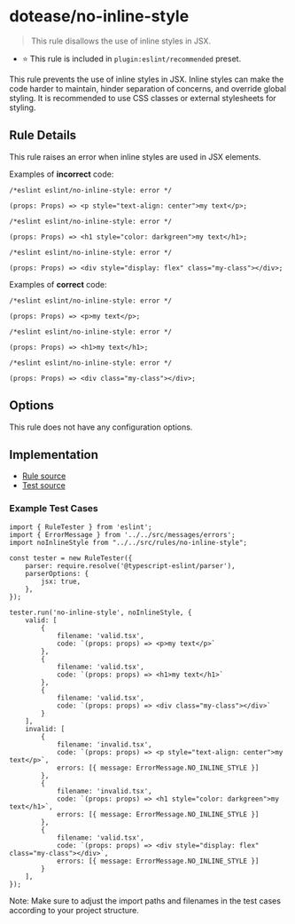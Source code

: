 # dotease/no-inline-style

> This rule disallows the use of inline styles in JSX.

- ⭐️ This rule is included in `plugin:eslint/recommended` preset.

This rule prevents the use of inline styles in JSX. Inline styles can make the code harder to maintain, hinder separation of concerns, and override global styling. It is recommended to use CSS classes or external stylesheets for styling.

## Rule Details

This rule raises an error when inline styles are used in JSX elements.

Examples of **incorrect** code:

```tsx
/*eslint eslint/no-inline-style: error */

(props: Props) => <p style="text-align: center">my text</p>;
```

```tsx
/*eslint eslint/no-inline-style: error */

(props: Props) => <h1 style="color: darkgreen">my text</h1>;
```

```tsx
/*eslint eslint/no-inline-style: error */

(props: Props) => <div style="display: flex" class="my-class"></div>;
```

Examples of **correct** code:

```tsx
/*eslint eslint/no-inline-style: error */

(props: Props) => <p>my text</p>;
```

```tsx
/*eslint eslint/no-inline-style: error */

(props: Props) => <h1>my text</h1>;
```

```tsx
/*eslint eslint/no-inline-style: error */

(props: Props) => <div class="my-class"></div>;
```

## Options

This rule does not have any configuration options.

## Implementation

- [Rule source](../../src/rules/no-inline-style.ts)
- [Test source](../../tests/rules/no-inline-style.ts)

### Example Test Cases

```tsx
import { RuleTester } from 'eslint';
import { ErrorMessage } from '../../src/messages/errors';
import noInlineStyle from "../../src/rules/no-inline-style";

const tester = new RuleTester({
    parser: require.resolve('@typescript-eslint/parser'),
    parserOptions: {
        jsx: true,
    },
});

tester.run('no-inline-style', noInlineStyle, {
    valid: [
        {
            filename: 'valid.tsx',
            code: `(props: props) => <p>my text</p>`
        },
        {
            filename: 'valid.tsx',
            code: `(props: props) => <h1>my text</h1>`
        },
        {
            filename: 'valid.tsx',
            code: `(props: props) => <div class="my-class"></div>`
        }
    ],
    invalid: [
        {
            filename: 'invalid.tsx',
            code: `(props: props) => <p style="text-align: center">my text</p>`,
            errors: [{ message: ErrorMessage.NO_INLINE_STYLE }]
        },
        {
            filename: 'invalid.tsx',
            code: `(props: props) => <h1 style="color: darkgreen">my text</h1>`,
            errors: [{ message: ErrorMessage.NO_INLINE_STYLE }]
        },
        {
            filename: 'valid.tsx',
            code: `(props: props) => <div style="display: flex" class="my-class"></div>`,
            errors: [{ message: ErrorMessage.NO_INLINE_STYLE }]
        }
    ],
});
```

Note: Make sure to adjust the import paths and filenames in the test cases according to your project structure.